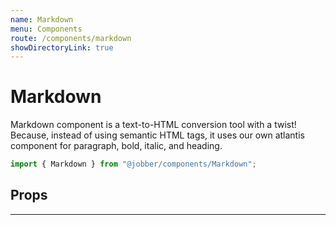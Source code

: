 ```yaml
---
name: Markdown
menu: Components
route: /components/markdown
showDirectoryLink: true
---
```



# Markdown

Markdown component is a text-to-HTML conversion tool with a twist! Because,
instead of using semantic HTML tags, it uses our own atlantis component for
paragraph, bold, italic, and heading.

```ts
import { Markdown } from "@jobber/components/Markdown";
```

<Playground>
  <Markdown
    content={`### Bananas
    Bananas are **yellow** on the outside and **white** on the inside. They're also full of nutrients, _but thats just boring stuff_. At this point, I'll just ask you to [google it](https://lmgtfy.com/?q=types+of+bananas).`}
    externalLink={true}
  />
</Playground>

## Props

<Props of={Markdown} />

---
